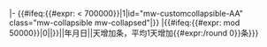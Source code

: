 <includeonly>|- {{#ifeq:{{#expr: {{{1|}}} < 700000}}|1|id="mw-customcollapsible-AA" class="mw-collapsible mw-collapsed"|}}
|{{#ifeq:{{#expr: {{{1|}}} mod 50000}}|0|'''{{{1|}}}'''|{{{8|}}}{{{1|}}}{{{8|}}}}}||{{{2|}}}年{{{3|}}}月{{{4|}}}日||{{{7|{{{5|}}}天增加{{{6|10000}}}条，平均1天增加{{#expr:{{{6|10000}}}/{{{5|}}}round 0}}条}}}</includeonly>